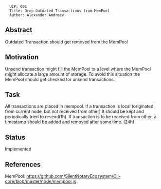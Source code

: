 <pre>
  UIP: 001
  Title: Drop Outdated Transactions from MemPool
  Author: Alexander Andreev
</pre>


== Abstract ==

Outdated Transaction should get removed from the MemPool

== Motivation ==

Unsend transaction might fill the MemPool to a level where the MemPool might allocate a large amount of storage. 
To avoid this situation the MemPool should get checked for unsend transactions.

== Task ==

All transactions are placed in mempool.
If a transaction is local (originated from current node, but not received from other) it should be kept and periodically tried to resend(1h). 
If transaction is to be received from other, a timestamp should be added and removed  after some time. (24h)

== Status == 

Implemented

== References ==
MemPool: https://github.com/SilentNotaryEcosystem/Cil-core/blob/master/node/mempool.js
